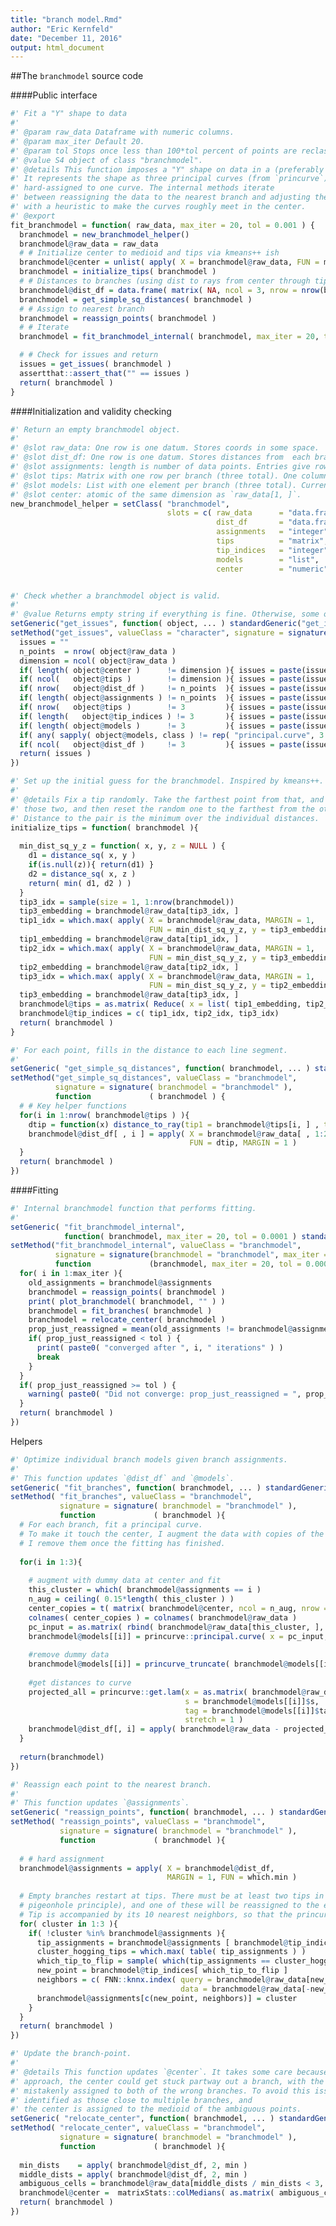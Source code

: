 ```yaml
---
title: "branch model.Rmd"
author: "Eric Kernfeld"
date: "December 11, 2016"
output: html_document
---
```


##The `branchmodel` source code

####Public interface

```r
#' Fit a "Y" shape to data 
#'
#' @param raw_data Dataframe with numeric columns.
#' @param max_iter Default 20.
#' @param tol Stops once less than 100*tol percent of points are reclassified.
#' @value S4 object of class "branchmodel".
#' @details This function imposes a "Y" shape on data in a (preferably 2D) space.
#' It represents the shape as three principal curves (from `princurve`), which each point
#' hard-assigned to one curve. The internal methods iterate
#' between reassigning the data to the nearest branch and adjusting the branches,
#' with a heuristic to make the curves roughly meet in the center.
#' @export
fit_branchmodel = function( raw_data, max_iter = 20, tol = 0.001 ) {
  branchmodel = new_branchmodel_helper()
  branchmodel@raw_data = raw_data
  # # Initialize center to medioid and tips via kmeans++ ish
  branchmodel@center = unlist( apply( X = branchmodel@raw_data, FUN = median, MARGIN = 2 ) )
  branchmodel = initialize_tips( branchmodel )
  # # Distances to branches (using dist to rays from center through tips)
  branchmodel@dist_df = data.frame( matrix( NA, ncol = 3, nrow = nrow(branchmodel) ) )
  branchmodel = get_simple_sq_distances( branchmodel ) 
  # # Assign to nearest branch
  branchmodel = reassign_points( branchmodel ) 
  # # Iterate
  branchmodel = fit_branchmodel_internal( branchmodel, max_iter = 20, tol = 0.0001)

  # # Check for issues and return
  issues = get_issues( branchmodel ) 
  assertthat::assert_that("" == issues )
  return( branchmodel )
}

```

####Initialization and validity checking

```r
#' Return an empty branchmodel object.
#'
#' @slot raw_data: One row is one datum. Stores coords in some space.
#' @slot dist_df: One row is one datum. Stores distances from  each branch of the latent 'Y' shape (three columns).
#' @slot assignments: length is number of data points. Entries give rows of `tips` corresponding to the closest branch.
#' @slot tips: Matrix with one row per branch (three total). One column per variable (same dimension as `raw_data`).
#' @slot models: List with one element per branch (three total). Currently supports only `principal.curve` objects from the `princurve` package.
#' @slot center: atomic of the same dimension as `raw_data[1, ]`.
new_branchmodel_helper = setClass( "branchmodel",
                                   slots = c( raw_data      = "data.frame",
                                              dist_df       = "data.frame",
                                              assignments   = "integer",
                                              tips          = "matrix",
                                              tip_indices   = "integer",
                                              models        = "list",
                                              center        = "numeric" ) )


#' Check whether a branchmodel object is valid.
#'
#' @value Returns empty string if everything is fine. Otherwise, some other length-1 character.
setGeneric("get_issues", function( object, ... ) standardGeneric("get_issues"))
setMethod("get_issues", valueClass = "character", signature = signature(object = "branchmodel"), function(object) {
  issues = ""
  n_points  = nrow( object@raw_data )
  dimension = ncol( object@raw_data )
  if( length( object@center )      != dimension ){ issues = paste(issues, "dim_center" ) }
  if( ncol(   object@tips )        != dimension ){ issues = paste(issues, "dim_tips" ) }
  if( nrow(   object@dist_df )     != n_points  ){ issues = paste(issues, "nrow_dist_df" ) }
  if( length( object@assignments ) != n_points  ){ issues = paste(issues, "len_assignments" ) }
  if( nrow(   object@tips )        != 3         ){ issues = paste(issues, "num_tips" ) }
  if( length(   object@tip_indices ) != 3       ){ issues = paste(issues, "tip_indices" ) }
  if( length( object@models )      != 3         ){ issues = paste(issues, "num_models" ) }
  if( any( sapply( object@models, class ) != rep( "principal.curve", 3 ) ) ){ issues = paste(issues, "model_class" ) }
  if( ncol(   object@dist_df )     != 3         ){ issues = paste(issues, "dim_dist_df" ) }
  return( issues )
})

#' Set up the initial guess for the branchmodel. Inspired by kmeans++.
#'
#' @details Fix a tip randomly. Take the farthest point from that, and the farthest point from 
#' those two, and then reset the random one to the farthest from the other two.
#' Distance to the pair is the minimum over the individual distances.
initialize_tips = function( branchmodel ){
  
  min_dist_sq_y_z = function( x, y, z = NULL ) {
    d1 = distance_sq( x, y )
    if(is.null(z)){ return(d1) }
    d2 = distance_sq( x, z )
    return( min( d1, d2 ) )
  }
  tip3_idx = sample(size = 1, 1:nrow(branchmodel))
  tip3_embedding = branchmodel@raw_data[tip3_idx, ]
  tip1_idx = which.max( apply( X = branchmodel@raw_data, MARGIN = 1, 
                               FUN = min_dist_sq_y_z, y = tip3_embedding ) )
  tip1_embedding = branchmodel@raw_data[tip1_idx, ]
  tip2_idx = which.max( apply( X = branchmodel@raw_data, MARGIN = 1, 
                               FUN = min_dist_sq_y_z, y = tip3_embedding, z = tip1_embedding ) )
  tip2_embedding = branchmodel@raw_data[tip2_idx, ]
  tip3_idx = which.max( apply( X = branchmodel@raw_data, MARGIN = 1, 
                               FUN = min_dist_sq_y_z, y = tip2_embedding, z = tip1_embedding ) )
  tip3_embedding = branchmodel@raw_data[tip3_idx, ]
  branchmodel@tips = as.matrix( Reduce( x = list( tip1_embedding, tip2_embedding, tip3_embedding ), f = rbind ) )
  branchmodel@tip_indices = c( tip1_idx, tip2_idx, tip3_idx)
  return( branchmodel )
}

#' For each point, fills in the distance to each line segment.
#' 
setGeneric( "get_simple_sq_distances", function( branchmodel, ... ) standardGeneric( "get_simple_sq_distances" ) )
setMethod("get_simple_sq_distances", valueClass = "branchmodel",
          signature = signature( branchmodel = "branchmodel" ),
          function             ( branchmodel ) {
  # # Key helper functions
  for(i in 1:nrow( branchmodel@tips ) ){
    dtip = function(x) distance_to_ray(tip1 = branchmodel@tips[i, ] , tip2 = branchmodel@center, point = x)
    branchmodel@dist_df[ , i ] = apply( X = branchmodel@raw_data[ , 1:2 ],
                                        FUN = dtip, MARGIN = 1 )
  }
  return( branchmodel )
})


```

####Fitting 

```r
#' Internal branchmodel function that performs fitting.
#' 
setGeneric( "fit_branchmodel_internal", 
            function( branchmodel, max_iter = 20, tol = 0.0001 ) standardGeneric( "fit_branchmodel_internal" ) )
setMethod("fit_branchmodel_internal", valueClass = "branchmodel",
          signature = signature(branchmodel = "branchmodel", max_iter = "numeric", tol = "numeric"),
          function             (branchmodel, max_iter = 20, tol = 0.0001 ) {
  for( i in 1:max_iter ){
    old_assignments = branchmodel@assignments
    branchmodel = reassign_points( branchmodel )
    print( plot_branchmodel( branchmodel, "" ) )
    branchmodel = fit_branches( branchmodel )
    branchmodel = relocate_center( branchmodel )
    prop_just_reassigned = mean(old_assignments != branchmodel@assignments)
    if( prop_just_reassigned < tol ) { 
      print( paste0( "converged after ", i, " iterations" ) )
      break
    }
  }
  if( prop_just_reassigned >= tol ) { 
    warning( paste0( "Did not converge: prop_just_reassigned = ", prop_just_reassigned, ", max_iter = ", max_iter, "." ) ) 
  }
  return( branchmodel )
})
```

Helpers

```r
#' Optimize individual branch models given branch assignments.
#' 
#' This function updates `@dist_df` and `@models`.
setGeneric( "fit_branches", function( branchmodel, ... ) standardGeneric( "fit_branches" ) )
setMethod( "fit_branches", valueClass = "branchmodel",
           signature = signature( branchmodel = "branchmodel" ),
           function             ( branchmodel ){
  # For each branch, fit a principal curve.
  # To make it touch the center, I augment the data with copies of the current center.
  # I remove them once the fitting has finished.
             
  for(i in 1:3){
    
    # augment with dummy data at center and fit
    this_cluster = which( branchmodel@assignments == i )
    n_aug = ceiling( 0.15*length( this_cluster ) ) 
    center_copies = t( matrix( branchmodel@center, ncol = n_aug, nrow = length( branchmodel@center ) ) )
    colnames( center_copies ) = colnames( branchmodel@raw_data )
    pc_input = as.matrix( rbind( branchmodel@raw_data[this_cluster, ], center_copies ) )
    branchmodel@models[[i]] = princurve::principal.curve( x = pc_input, smoother = "lowess" )
    
    #remove dummy data
    branchmodel@models[[i]] = princurve_truncate( branchmodel@models[[i]], n_remove = n_aug )
    
    #get distances to curve
    projected_all = princurve::get.lam(x = as.matrix( branchmodel@raw_data ), 
                                       s = branchmodel@models[[i]]$s, 
                                       tag = branchmodel@models[[i]]$tag, 
                                       stretch = 1 )
    branchmodel@dist_df[, i] = apply( branchmodel@raw_data - projected_all$s, 1, norm2 )
  }
  
  return(branchmodel)
})

#' Reassign each point to the nearest branch.
#' 
#' This function updates `@assignments`.
setGeneric( "reassign_points", function( branchmodel, ... ) standardGeneric( "reassign_points" ) )
setMethod( "reassign_points", valueClass = "branchmodel",
           signature = signature( branchmodel = "branchmodel" ),
           function             ( branchmodel ){
             
  # # hard assignment
  branchmodel@assignments = apply( X = branchmodel@dist_df,
                                   MARGIN = 1, FUN = which.min )
  
  # Empty branches restart at tips. There must be at least two tips in the same cluster (by the
  # pigeonhole principle), and one of these will be reassigned to the empty cluster.
  # Tip is accompanied by its 10 nearest neighbors, so that the princurve fit will have enough data.
  for( cluster in 1:3 ){
    if( !cluster %in% branchmodel@assignments ){
      tip_assignments = branchmodel@assignments [ branchmodel@tip_indices ]
      cluster_hogging_tips = which.max( table( tip_assignments ) )
      which_tip_to_flip = sample( which(tip_assignments == cluster_hogging_tips) )
      new_point = branchmodel@tip_indices[ which_tip_to_flip ]
      neighbors = c( FNN::knnx.index( query = branchmodel@raw_data[new_point, ], 
                                      data = branchmodel@raw_data[-new_point, ], k = 10 ) )
      branchmodel@assignments[c(new_point, neighbors)] = cluster
    }
  }
  return( branchmodel )
})

#' Update the branch-point.
#'
#' @details This function updates `@center`. It takes some care because with this alternating
#' approach, the center could get stuck partway out a branch, with the inner part of the branch
#' mistakenly assigned to both of the wrong branches. To avoid this issue, ambiguous points are
#' identified as those close to multiple branches, and 
#' the center is assigned to the medioid of the ambiguous points.
setGeneric( "relocate_center", function( branchmodel, ... ) standardGeneric( "relocate_center" ) )
setMethod( "relocate_center", valueClass = "branchmodel",
           signature = signature( branchmodel = "branchmodel" ),
           function             ( branchmodel ){
             
  min_dists    = apply( branchmodel@dist_df, 2, min )
  middle_dists = apply( branchmodel@dist_df, 2, min )
  ambiguous_cells = branchmodel@raw_data[middle_dists / min_dists < 3, ]
  branchmodel@center =  matrixStats::colMedians( as.matrix( ambiguous_cells ) )
  return( branchmodel )
})
```


